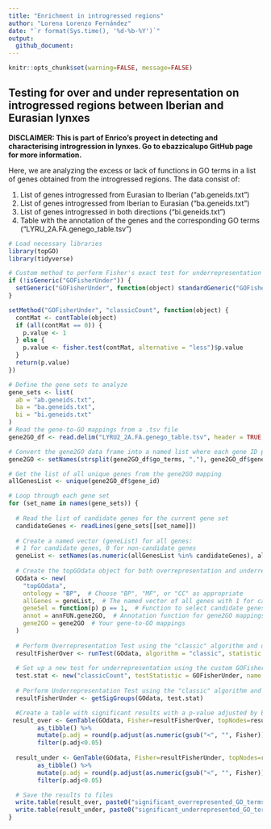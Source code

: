 ```yaml
---
title: "Enrichment in introgressed regions"
author: "Lorena Lorenzo Fernández"
date: "`r format(Sys.time(), '%d-%b-%Y')`"
output:
  github_document:
---
```


```r
knitr::opts_chunk$set(warning=FALSE, message=FALSE)
```

## Testing for over and under representation on introgressed regions between Iberian and Eurasian lynxes

**DISCLAIMER: This is part of Enrico's proyect in detecting and characterising introgression in lynxes. Go to ebazzicalupo GitHub page for more information.**

Here, we are analyzing the excess or lack of functions in GO terms in a list of genes obtained from the introgressed regions. The data consist of:

1.  List of genes introgressed from Eurasian to Iberian ("ab.geneids.txt")
2.  List of genes introgressed from Iberian to Eurasian ("ba.geneids.txt")
3.  List of genes introgressed in both directions ("bi.geneids.txt")
4.  Table with the annotation of the genes and the corresponding GO terms ("LYRU_2A.FA.genego_table.tsv")

```r
# Load necessary libraries
library(topGO)
library(tidyverse)

```

```r

# Custom method to perform Fisher's exact test for underrepresentation (less frequent GO terms)
if (!isGeneric("GOFisherUnder")) {
  setGeneric("GOFisherUnder", function(object) standardGeneric("GOFisherUnder"))
}

setMethod("GOFisherUnder", "classicCount", function(object) {
  contMat <- contTable(object)
  if (all(contMat == 0)) {
    p.value <- 1
  } else {
    p.value <- fisher.test(contMat, alternative = "less")$p.value
  }
  return(p.value)
})
```

```r
# Define the gene sets to analyze
gene_sets <- list(
  ab = "ab.geneids.txt",
  ba = "ba.geneids.txt",
  bi = "bi.geneids.txt"
)
# Read the gene-to-GO mappings from a .tsv file
gene2GO_df <- read.delim("LYRU2_2A.FA.genego_table.tsv", header = TRUE, sep = "\t")

# Convert the gene2GO data frame into a named list where each gene ID points to a vector of GO terms
gene2GO <- setNames(strsplit(gene2GO_df$go_terms, ","), gene2GO_df$gene_id)

# Get the list of all unique genes from the gene2GO mapping
allGenesList <- unique(gene2GO_df$gene_id)

# Loop through each gene set
for (set_name in names(gene_sets)) {
  
  # Read the list of candidate genes for the current gene set
  candidateGenes <- readLines(gene_sets[[set_name]])
  
  # Create a named vector (geneList) for all genes:
  # 1 for candidate genes, 0 for non-candidate genes
  geneList <- setNames(as.numeric(allGenesList %in% candidateGenes), allGenesList)
  
  # Create the topGOdata object for both overrepresentation and underrepresentation tests
  GOdata <- new(
    "topGOdata",
    ontology = "BP",  # Choose "BP", "MF", or "CC" as appropriate
    allGenes = geneList,  # The named vector of all genes with 1 for candidates, 0 for non-candidates
    geneSel = function(p) p == 1,  # Function to select candidate genes (where p == 1)
    annot = annFUN.gene2GO,  # Annotation function for gene2GO mappings
    gene2GO = gene2GO  # Your gene-to-GO mappings
  )
  
  # Perform Overrepresentation Test using the "classic" algorithm and default Fisher's exact test
  resultFisherOver <- runTest(GOdata, algorithm = "classic", statistic = "fisher")
  
  # Set up a new test for underrepresentation using the custom GOFisherUnder function
  test.stat <- new("classicCount", testStatistic = GOFisherUnder, name = "Fisher's exact test for underrepresentation")
  
  # Perform Underrepresentation Test using the "classic" algorithm and custom GOFisherUnder function
  resultFisherUnder <- getSigGroups(GOdata, test.stat)

  #Create a table with significant results with a p-value adjusted by Bonferroni.
 result_over <- GenTable(GOdata, Fisher=resultFisherOver, topNodes=resultFisherOver@geneData[2], numChar=1000) %>% 
        as_tibble() %>% 
        mutate(p.adj = round(p.adjust(as.numeric(gsub("<", "", Fisher)), method="BH"), 15)) %>%
        filter(p.adj<0.05) 
 
  result_under <- GenTable(GOdata, Fisher=resultFisherUnder, topNodes=resultFisherUnder@geneData[2], numChar=1000) %>% 
        as_tibble() %>% 
        mutate(p.adj = round(p.adjust(as.numeric(gsub("<", "", Fisher)), method="BH"), 15)) %>%
        filter(p.adj<0.05) 

  # Save the results to files
  write.table(result_over, paste0("significant_overrepresented_GO_terms_", set_name, ".tsv"), sep = "\t", quote = FALSE, row.names = FALSE)
  write.table(result_under, paste0("significant_underrepresented_GO_terms_", set_name, ".tsv"), sep = "\t", quote = FALSE, row.names = FALSE)
}
```
